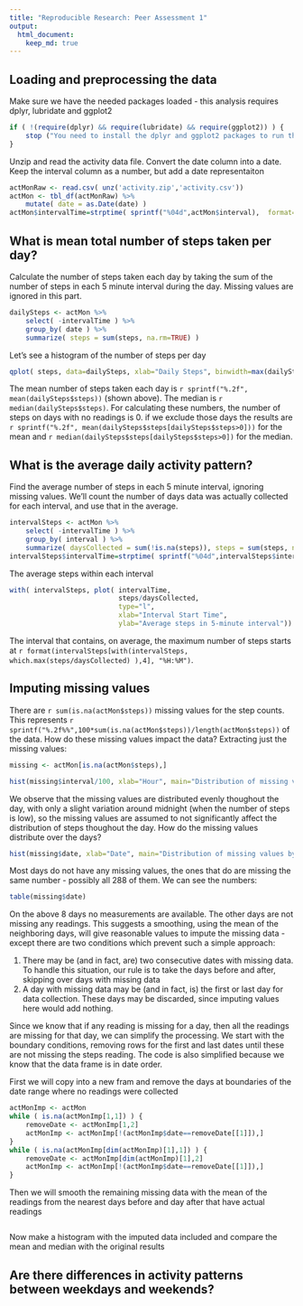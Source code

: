 ```yaml
---
title: "Reproducible Research: Peer Assessment 1"
output: 
  html_document:
    keep_md: true
---
```



## Loading and preprocessing the data

Make sure we have the needed packages loaded - this analysis requires dplyr, lubridate and ggplot2
```r
if ( !(require(dplyr) && require(lubridate) && require(ggplot2)) ) {
    stop ("You need to install the dplyr and ggplot2 packages to run this script")
}
```

Unzip and read the activity data file. Convert the date column into a date. Keep the interval column as a number, but add a date representaiton
```r
actMonRaw <- read.csv( unz('activity.zip','activity.csv'))
actMon <- tbl_df(actMonRaw) %>%
    mutate( date = as.Date(date) ) 
actMon$intervalTime=strptime( sprintf("%04d",actMon$interval),  format="%H%M")
```

## What is mean total number of steps taken per day?
Calculate the number of steps taken each day by taking the sum of the number of steps in each 5 minute interval during the day. Missing values are ignored in this part.
```r
dailySteps <- actMon %>%
    select( -intervalTime ) %>%
    group_by( date ) %>%
    summarize( steps = sum(steps, na.rm=TRUE) )
```

Let's see a histogram of the number of steps per day
```r
qplot( steps, data=dailySteps, xlab="Daily Steps", binwidth=max(dailySteps$steps)/50 ) + geom_vline(xintercept=mean(dailySteps$steps), color="green", linetype="longdash")
```

The mean number of steps taken each day is `r sprintf("%.2f", mean(dailySteps$steps))` (shown above). The median is `r median(dailySteps$steps)`. For calculating these numbers, the number of steps on days with no readings is 0. if we exclude those days the results are `r sprintf("%.2f", mean(dailySteps$steps[dailySteps$steps>0]))` for the mean and `r median(dailySteps$steps[dailySteps$steps>0])` for the median.


## What is the average daily activity pattern?

Find the average number of steps in each 5 minute interval, ignoring missing values.
We'll count the number of days data was actually collected for each interval, and use that in the average.
```r
intervalSteps <- actMon %>%
    select( -intervalTime ) %>%
    group_by( interval ) %>%
    summarize( daysCollected = sum(!is.na(steps)), steps = sum(steps, na.rm=TRUE) )
intervalSteps$intervalTime=strptime( sprintf("%04d",intervalSteps$interval),  format="%H%M")
```

The average steps within each interval

```r
with( intervalSteps, plot( intervalTime, 
                           steps/daysCollected, 
                           type="l", 
                           xlab="Interval Start Time",
                           ylab="Average steps in 5-minute interval"))
```

The interval that contains, on average, the maximum number of steps starts at 
`r format(intervalSteps[with(intervalSteps, which.max(steps/daysCollected) ),4], "%H:%M")`.

## Imputing missing values

There are `r sum(is.na(actMon$steps))` missing values for the step counts. This represents
`r sprintf("%.2f%%",100*sum(is.na(actMon$steps))/length(actMon$steps))`
of the data. How do these missing values impact the data? Extracting just the missing values:
```r
missing <- actMon[is.na(actMon$steps),]
```
```r
hist(missing$interval/100, xlab="Hour", main="Distribution of missing values by hour", breaks=24,xaxp=c(0,24,4))
```

We observe that the missing values are distributed evenly thoughout the day, with only a slight variation around midnight (when the number of steps is low), so the missing values are assumed to not significantly affect the distribution of steps thoughout the day. How do the missing values distribute over the days?

```r
hist(missing$date, xlab="Date", main="Distribution of missing values by day", breaks=length(missing$date),freq=TRUE)
```

Most days do not have any missing values, the ones that do are missing the same number - possibly all 288 of them. We can see the numbers:

```r
table(missing$date)
```

On the above 8 days no measurements are available. The other days are not missing any readings. This suggests a smoothing, using the mean of the neighboring days, will give reasonable values to impute the missing data - except there are two conditions which prevent such a simple approach:

1. There may be (and in fact, are) two consecutive dates with missing data. To handle this situation, our rule is to take the days before and after, skipping over days with missing data
1. A day with missing data may be (and in fact, is) the first or last day for data collection. These days may be discarded, since imputing values here would add nothing.

Since we know that if any reading is missing for a day, then all the readings are missing for that day, we can simplify the processing. We start with the boundary conditions, removing rows for the first and last dates until these are not missing the steps reading. The code is also simplified because we know that the data frame is in date order.

First we will copy into a new fram and remove the days at boundaries of the date range where no readings were collected

```r
actMonImp <- actMon
while ( is.na(actMonImp[1,1]) ) { 
    removeDate <- actMonImp[1,2]
    actMonImp <- actMonImp[!(actMonImp$date==removeDate[[1]]),]
}
while ( is.na(actMonImp[dim(actMonImp)[1],1]) ) { 
    removeDate <- actMonImp[dim(actMonImp)[1],2]
    actMonImp <- actMonImp[!(actMonImp$date==removeDate[[1]]),]
}
```

Then we will smooth the remaining missing data with the mean of the readings from the nearest days before and day after that have actual readings

```r

```


Now make a histogram with the imputed data included and compare the mean and median with the original results


## Are there differences in activity patterns between weekdays and weekends?
